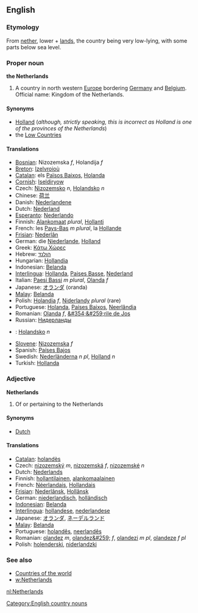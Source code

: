 ==English==
===Etymology===
From [[nether]], lower + [[land]]s, the country being very low-lying, with some parts below sea level.

===Proper noun===
'''the Netherlands'''

#A country in north western [[Europe]] bordering [[Germany]] and [[Belgium]]. Official name: Kingdom of the Netherlands.

====Synonyms====
*[[Holland]] (''although, strictly speaking, this is incorrect as Holland is one of the provinces of the Netherlands'')
*the [[Low Countries]]

====Translations====
*[[Bosnian]]: Nizozemska ''f'', Holandija ''f''
*[[Breton]]: [[Izelvroioù]]
*[[Catalan]]: els [[Països Baixos]], [[Holanda]]
*[[Cornish]]: [[Iseldiryow]]
*Czech: [[Nizozemsko]] ''n'', [[Holandsko]] ''n''
*Chinese: [[荷兰]]
*Danish: [[Nederlandene]]
*Dutch: [[Nederland]]
*[[Esperanto]]: [[Nederlando]]
*Finnish: [[Alankomaat]] ''plural'', [[Hollanti]]
*French: les [[Pays-Bas]] ''m plural'', la [[Hollande]]
*[[Frisian]]: [[Nederlân]]
*German: die [[Niederlande]], [[Holland]]
*Greek: [[Κάτω Χώρες]]
*Hebrew: [[הולנד]]
*Hungarian: [[Hollandia]]
*Indonesian: [[Belanda]]
*[[Interlingua]]: [[Hollanda]], [[Paises Basse]], [[Nederland]]
*Italian: [[Paesi Bassi]] ''m plural'', [[Olanda]] ''f''
*Japanese: [[オランダ]] (oranda)
*[[Malay]]: [[Belanda]]
*Polish: [[Holandia]] ''f'', [[Niderlandy]] ''plural'' (rare)
*Portuguese: [[Holanda]], [[Países Baixos]], [[Neerlândia]]
*Romanian: [[Olanda]] ''f'', [[&#354;&#259;rile de Jos]]
*Russian: [[Нидерланды]]
*{{sk}}: [[Holandsko#Slovak|Holandsko]] ''n''
*[[Slovene]]: [[Nizozemska]] ''f''
*Spanish: [[Países Bajos]]
*Swedish: [[Nederländerna]] ''n pl'', [[Holland]] ''n''
*Turkish: [[Hollanda]]

===Adjective===
'''Netherlands'''

# Of or pertaining to the Netherlands

====Synonyms====
*[[Dutch]]

====Translations====
*[[Catalan]]: [[holandès]]
*Czech: [[nizozemský]] ''m'', [[nizozemská]] ''f'', [[nizozemské]] ''n''
*Dutch: [[Nederlands]]
*Finnish: [[hollantilainen]], [[alankomaalainen]]
*French: [[Néerlandais]], [[Hollandais]]
*[[Frisian]]: [[Nederlânsk]], [[Hollânsk]]
*German: [[niederlandisch]], [[holländisch]]
*[[Indonesian]]: [[Belanda]]
*[[Interlingua]]: [[hollandese]], [[nederlandese]]
*Japanese: [[オランダ]], [[ネーデルランド]]
*[[Malay]]: [[Belanda]]
*Portuguese: [[holandês]], [[neerlandês]]
*Romanian: [[olandez]] ''m'', [[olandez&#259;]] ''f'', [[olandezi]] ''m pl'', [[olandeze]] ''f pl''
*Polish: [[holenderski]], [[niderlandzki]]

===See also===
*[[Countries of the world]]
*[[w:Netherlands]]
[[Category:English country nouns]]

[[nl:Netherlands]]